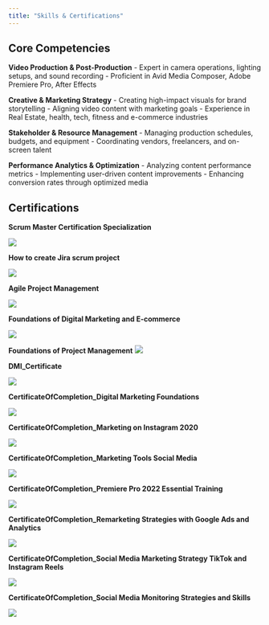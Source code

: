 ```yaml
---
title: "Skills & Certifications"
---
```


## Core Competencies

**Video Production & Post-Production** - Expert in camera operations, lighting setups, and sound recording - Proficient in Avid Media Composer, Adobe Premiere Pro, After Effects

**Creative & Marketing Strategy** - Creating high-impact visuals for brand storytelling - Aligning video content with marketing goals - Experience in Real Estate, health, tech, fitness and e-commerce industries

**Stakeholder & Resource Management** - Managing production schedules, budgets, and equipment - Coordinating vendors, freelancers, and on-screen talent

**Performance Analytics & Optimization** - Analyzing content performance metrics - Implementing user-driven content improvements - Enhancing conversion rates through optimized media

## Certifications

**Scrum Master Certification Specialization**

![](images/Scrum%20Master%20Certification%20Specialization.jpg)

**How to create Jira scrum project**

![](Images/How%20to%20create%20Jira%20scrum%20project.jpg)

**Agile Project Management**

![](Images/Agile%20Project%20Management.jpg)

**Foundations of Digital Marketing and E-commerce**

![](Images/Foundations%20of%20Digital%20Marketing%20and%20E-commerce.jpg)

**Foundations of Project Management** ![](Images/Foundations%20of%20Project%20Management.jpg)

**DMI_Certificate**

![](Images/DMI_Certificate.jpg)

**CertificateOfCompletion_Digital Marketing Foundations**

![](Images/CertificateOfCompletion_Digital%20Marketing%20Foundations.jpg)

**CertificateOfCompletion_Marketing on Instagram 2020**

![](Images/CertificateOfCompletion_Marketing%20on%20Instagram%202020.jpg)

**CertificateOfCompletion_Marketing Tools Social Media**

![](Images/CertificateOfCompletion_Marketing%20Tools%20Social%20Media.jpg)

**CertificateOfCompletion_Premiere Pro 2022 Essential Training**

![](Images/CertificateOfCompletion_Premiere%20Pro%202022%20Essential%20Training.jpg)

**CertificateOfCompletion_Remarketing Strategies with Google Ads and Analytics**

![](Images/CertificateOfCompletion_Remarketing%20Strategies%20with%20Google%20Ads%20and%20Analytics.jpg)

**CertificateOfCompletion_Social Media Marketing Strategy TikTok and Instagram Reels**

![](Images/CertificateOfCompletion_Social%20Media%20Marketing%20Strategy%20TikTok%20and%20Instagram%20Reels.jpg)

**CertificateOfCompletion_Social Media Monitoring Strategies and Skills**

![](Images/CertificateOfCompletion_Social%20Media%20Monitoring%20Strategies%20and%20Skills.jpg)